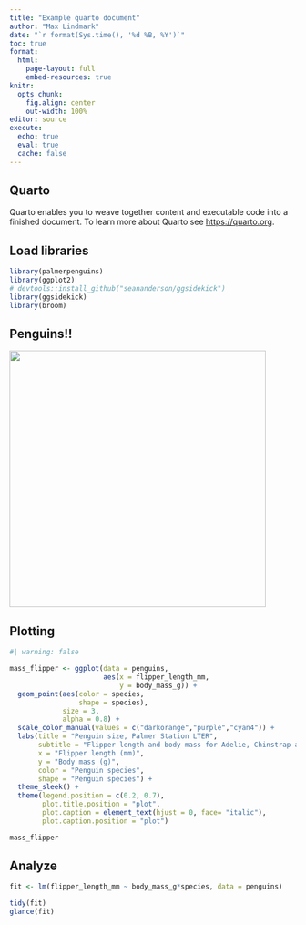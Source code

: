 ```yaml
---
title: "Example quarto document"
author: "Max Lindmark"
date: "`r format(Sys.time(), '%d %B, %Y')`"
toc: true
format: 
  html:
    page-layout: full
    embed-resources: true
knitr: 
  opts_chunk:
    fig.align: center
    out-width: 100%
editor: source
execute: 
  echo: true
  eval: true
  cache: false
---
```


## Quarto

Quarto enables you to weave together content and executable code into a finished document. To learn more about Quarto see <https://quarto.org>.

## Load libraries

```r
library(palmerpenguins)
library(ggplot2)
# devtools::install_github("seananderson/ggsidekick")
library(ggsidekick)
library(broom)
```

## Penguins!!
![](figures/penguins.jpg){fig-align="center" height="450"}

## Plotting

```r
#| warning: false

mass_flipper <- ggplot(data = penguins, 
                       aes(x = flipper_length_mm,
                           y = body_mass_g)) +
  geom_point(aes(color = species, 
                 shape = species),
             size = 3,
             alpha = 0.8) +
  scale_color_manual(values = c("darkorange","purple","cyan4")) +
  labs(title = "Penguin size, Palmer Station LTER",
       subtitle = "Flipper length and body mass for Adelie, Chinstrap and Gentoo Penguins",
       x = "Flipper length (mm)",
       y = "Body mass (g)",
       color = "Penguin species",
       shape = "Penguin species") +
  theme_sleek() +
  theme(legend.position = c(0.2, 0.7),
        plot.title.position = "plot",
        plot.caption = element_text(hjust = 0, face= "italic"),
        plot.caption.position = "plot")

mass_flipper
```

## Analyze

```r
fit <- lm(flipper_length_mm ~ body_mass_g*species, data = penguins)

tidy(fit)
glance(fit)
```

